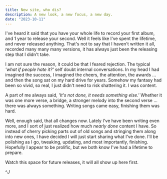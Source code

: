 ```yaml
---
title: New site, who dis?
description: A new look, a new focus, a new day.
date: "2023-10-11"
---
```


I've heard it said that you have your whole life to record your first album, and 1 year to release your second.  Well it feels like I've spent the lifetime, and never released anything.  That's not to say that I haven't written it all, recorded many many many versions, it has always just been the releasing step that I didn't take.

I am not sure the reason, it could be that I feared rejection. The typical _'what if people hate it?'_ self doubt internal conversations.  In my head I had imagined the success, I imagined the cheers, the attention, the awards ... and then the song sat on my hard drive for years.  Somehow my fantasy had been so vivid, so real, I just didn't need to risk shattering it.  I was content.

A part of me always said, _'It's not done, it needs something else.'_ Whether it was one more verse, a bridge, a stronger melody into the second verse ... there was always something.  Writing songs came easy, finishing them was hard.

Well, enough said, that all changes now.  Lately I've have been writing even more, and I sort of just realized how much _nearly done_ content I have.  So instead of cherry picking parts out of old songs and stringing them along into new ones, I have decided I will just start sharing what I've done.  I'll be polishing as I go, tweaking, updating, and most importantly, finishing.  Hopefully I appear to be prolific, but we both know I've had a lifetime to prepare.

Watch this space for future releases, it will all show up here first.

^_J_